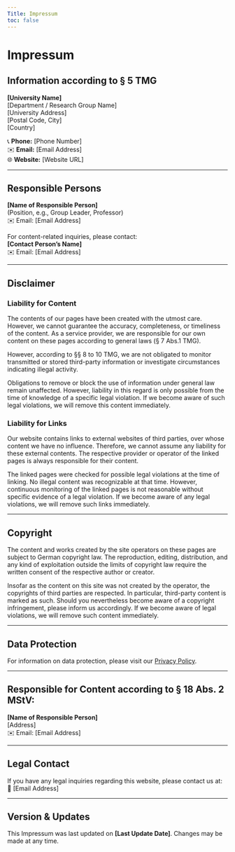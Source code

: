 ```yaml
---
Title: Impressum
toc: false
---
```


# Impressum

## Information according to § 5 TMG

**[University Name]**  
[Department / Research Group Name]  
[University Address]  
[Postal Code, City]  
[Country]  

📞 **Phone:** [Phone Number]  
✉️ **Email:** [Email Address]  
🌐 **Website:** [Website URL]  

---

## Responsible Persons

**[Name of Responsible Person]**  
(Position, e.g., Group Leader, Professor)  
✉️ Email: [Email Address]  

For content-related inquiries, please contact:  
**[Contact Person's Name]**  
✉️ Email: [Email Address]  

---

## Disclaimer

### Liability for Content  
The contents of our pages have been created with the utmost care. However, we cannot guarantee the accuracy, completeness, or timeliness of the content. As a service provider, we are responsible for our own content on these pages according to general laws (§ 7 Abs.1 TMG).  

However, according to §§ 8 to 10 TMG, we are not obligated to monitor transmitted or stored third-party information or investigate circumstances indicating illegal activity.  

Obligations to remove or block the use of information under general law remain unaffected. However, liability in this regard is only possible from the time of knowledge of a specific legal violation. If we become aware of such legal violations, we will remove this content immediately.  

### Liability for Links  
Our website contains links to external websites of third parties, over whose content we have no influence. Therefore, we cannot assume any liability for these external contents. The respective provider or operator of the linked pages is always responsible for their content.  

The linked pages were checked for possible legal violations at the time of linking. No illegal content was recognizable at that time. However, continuous monitoring of the linked pages is not reasonable without specific evidence of a legal violation. If we become aware of any legal violations, we will remove such links immediately.  

---

## Copyright  
The content and works created by the site operators on these pages are subject to German copyright law. The reproduction, editing, distribution, and any kind of exploitation outside the limits of copyright law require the written consent of the respective author or creator.  

Insofar as the content on this site was not created by the operator, the copyrights of third parties are respected. In particular, third-party content is marked as such. Should you nevertheless become aware of a copyright infringement, please inform us accordingly. If we become aware of legal violations, we will remove such content immediately.  

---

## Data Protection  
For information on data protection, please visit our [Privacy Policy](privacy.qmd).  

---

## Responsible for Content according to § 18 Abs. 2 MStV:  

**[Name of Responsible Person]**  
[Address]  
✉️ Email: [Email Address]  

---

## Legal Contact  
If you have any legal inquiries regarding this website, please contact us at:  
📧 [Email Address]  

---

## Version & Updates  
This Impressum was last updated on **[Last Update Date]**. Changes may be made at any time.  
